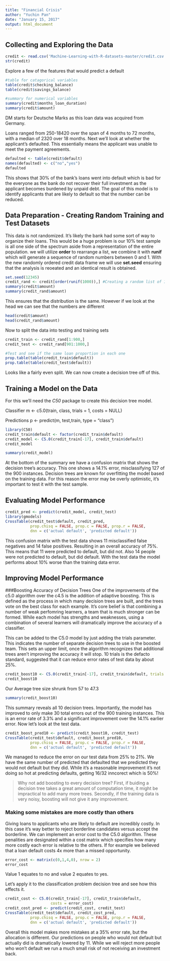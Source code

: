 ---
title: "Financial Crisis"
author: "Yuchin Pan"
date: "January 15, 2017"
output: html_document
---

## Collecting and Exploring the Data

```{r}
credit <- read.csv('Machine-Learning-with-R-datasets-master/credit.csv')
str(credit)
```

Explore a few of the features that would predict a default

```{r}
#table for catagorical variables
table(credit$checking_balance)
table(credit$savings_balance)

#summary for numerical variables
summary(credit$months_loan_duration)
summary(credit$amount)
```

DM starts for Deutsche Marks as this loan data was acquired from Germany. 

Loans ranged from 250-18420 over the span of 4 months to 72 months, with a median of 2320 over 18 months.
Next we'll look at whether the applicant's defaulted. This essentially means the applicant was unable to meet the payment agreements.

```{r}
defaulted <- table(credit$default)
names(defaulted) <- c("no","yes")
defaulted
```

This shows that 30% of the bank's loans went into default which is bad for the everyone as the bank do not recover their full investment as the applicant becomes burdened by unpaid debt. The goal of this model is to identify applicants that are likely to default so that the number can be reduced.

## Data Preparation - Creating Random Training and Test Datasets

This data is not randomized. It's likely the bank had some sort of way to organize their loans. This would be a huge problem is our 10% test sample is all one side of the spectrum aside from a representation of the entire population. we will utilize **order** to rearrange a list, we combine it with **runif** which will generate a sequence of random numbers between 0 and 1. With the new randomly ordered credit data frame we will use **set.seed** ensuring that the analysis is reoeated and an identical result is obtained.

```{r}
set.seed(12345)
credit_rand <- credit[order(runif(1000)),] #Creating a random list of 1000 numbers, there are 1000 examples in the data
summary(credit$amount)
summary(credit_rand$amount)
```

This ensures that the distribution is the same. However if we look at the head we can see that the numbers are different

```{r}
head(credit$amount)
head(credit_rand$amount)
```

Now to split the data into testing and training sets

```{r}
credit_train <- credit_rand[1:900,]
credit_test <- credit_rand[901:1000,]

#Test and see if the same loan proportion in each one
prop.table(table(credit_train$default))
prop.table(table(credit_test$default))
```

Looks like a fairly even split. We can now create a decision tree off of this.

## Training a Model on the Data

For this we'll need the *C50* package to create this decision tree model.

Classifier
m <- c5.0(train, class, trials = 1, costs = NULL)

Predictions
p <- predict(m, test,train, type = "class")

```{r}
library(C50)
credit_train$default <- factor(credit_train$default)
credit_model <- C5.0(credit_train[-17], credit_train$default)
credit_model
```
```{r}
summary(credit_model)
```

At the bottom of the summary we have a confusion matrix that shows the decision tree's accuracy. This one shows a 14.1% error, misclassifying 127 of the 900 instances. Decision trees are known for overfitting the model based on the training data. For this reason the error may be overly optimistic, it's important to test it with the test sample.

## Evaluating Model Performance

```{r}
credit_pred <- predict(credit_model, credit_test)
library(gmodels)
CrossTable(credit_test$default, credit_pred,
           prop.chisq = FALSE, prop.c = FALSE, prop.r = FALSE,
           dnn = c('actual default', 'predicted default'))
```

This confusion matrix with the test data shows 11 misclassified false negatives and 14 false positives. Resulting in an overall accuracy of 75%. This means that 11 were predicted to default, but did not. Also 14 people were not predicted to default, but did default. With the test data the model performs about 10% worse than the training data error.

## Improving Model Performance

###Boosting Accuracy of Decision Trees
One of the improvements of the c5.0 algorithm over the c4.5 is the addition of adaptive boosting. This is defined as the process in which many decision trees are built, and the trees vote on the best class for each example. It's core belief is that combining a number of weak perfomring learners, a team that is much stronger can be formed. While each model has strengths and weaknesses, using a combination of several learners will dramatically improve the accuracy of a classifier. 

This can be added to the C5.0 model by just adding the trials parameter. This indicates the number of separate decision trees to use in the boosted team. This sets an upper limit, once the algorithm recognizes that additional trees aren't improving the accuracy it will stop. 10 trials is the defacto standard, suggested that it can reduce error rates of test data by about 25%.

```{r}
credit_boost10 <- C5.0(credit_train[-17], credit_train$default, trials = 10)
credit_boost10
```

Our Average tree size shrunk from 57 to 47.3

```{r}
summary(credit_boost10)
```

This summary reveals all 10 decision trees. Importantly, the model has improved to only make 30 total errors out of the 900 training instances. This is an error rate of 3.3% and a significant improvement over the 14.1% earlier error. Now let's look at the test data.

```{r}
credit_boost_pred10 <- predict(credit_boost10, credit_test)
CrossTable(credit_test$default, credit_boost_pred10,
           prop.chisq = FALSE, prop.c = FALSE, prop.r = FALSE,
           dnn = c('actual default', 'predicted default'))
```

We managed to reduce the error on our test data from 25% to 21%. We have the same number of predicted that defaulted that we predicted they would not default but they did. While it's a reasonable improvement it's not doing so hot at predicting defaults, getting 16/32 inncorect which is 50%! 

> Why not add boosting to every decision tree? First, if buiding a decision tree takes a great amount of computation time, it might be impractical to add many more trees. Secondly, if the training data is very noisy, boosting will not give it any improvement.

### Making some mistakes are more costly than others

Giving loans to applicants who are likely to default are incredibly costly. In this case it's way better to reject borderline candidates versus accept the borderline. We can implement an error cost to the C5.0 algorithm. These penalities are designated within a cost matrix which specifies how many more costly each error is relative to the others. If for example we believed that a loan default costs 4x more than a missed opportunity.

```{r}
error_cost <- matrix(c(0,1,4,0), nrow = 2)
error_cost
```

Value 1 equates to no and value 2 equates to yes.

Let's apply it to the classification problem decision tree and see how this effects it. 

```{r}
credit_cost <- C5.0(credit_train[-17], credit_train$default,
                    costs = error_cost)
credit_cost_pred <- predict(credit_cost, credit_test)
CrossTable(credit_test$default, credit_cost_pred,
           prop.chisq = FALSE, prop.c = FALSE, prop.r = FALSE,
           dnn = c('actual default', 'predicted default'))
```

Overall this model makes more mistakes at a 35% error rate, but the allocation is different. Our predictions on people who would not default but actually did is dramatically lowered by 11. While we will reject more people who won't default we run a much small risk of not receiving an investment back.


